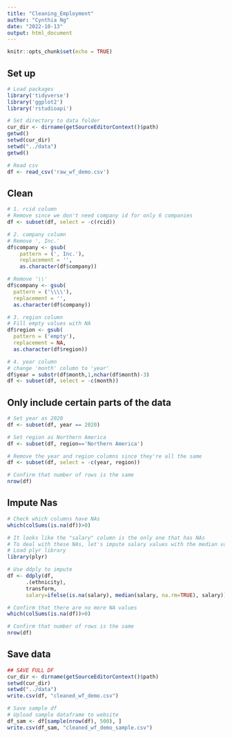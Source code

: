 ```yaml
---
title: "Cleaning_Employment"
author: "Cynthia Ng"
date: "2022-10-13"
output: html_document
---
```


```r
knitr::opts_chunk$set(echo = TRUE)
```

## Set up
```r
# Load packages
library('tidyverse')
library('ggplot2')
library('rstudioapi')

# Set directory to data folder
cur_dir <- dirname(getSourceEditorContext()$path)
getwd()
setwd(cur_dir)
setwd("../data")
getwd()

# Read csv
df <- read_csv('raw_wf_demo.csv')
```

## Clean
```r
# 1. rcid column
# Remove since we don't need company id for only 6 companies
df <- subset(df, select = -c(rcid))

# 2. company column
# Remove ', Inc.' 
df$company <- gsub(
    pattern = (', Inc.'), 
    replacement = '',
    as.character(df$company))

# Remove '\\' 
df$company <- gsub(
  pattern = ('\\\\'), 
  replacement = '',
  as.character(df$company))

# 3. region column
# Fill empty values with NA
df$region <- gsub(
  pattern = ('empty'), 
  replacement = NA,
  as.character(df$region))

# 4. year column
# change 'month' column to 'year'
df$year = substr(df$month,1,nchar(df$month)-3)
df <- subset(df, select = -c(month))
```

## Only include certain parts of the data
```r
# Set year as 2020
df <- subset(df, year == 2020)

# Set region as Northern America
df <- subset(df, region=='Northern America')

# Remove the year and region columns since they're all the same
df <- subset(df, select = -c(year, region))

# Confirm that number of rows is the same
nrow(df)
```

## Impute Nas
```r
# Check which columns have NAs
which(colSums(is.na(df))>0)

# It looks like the "salary" column is the only one that has NAs 
# To deal with these NAs, let's impute salary values with the median value in the gender column
# Load plyr library 
library(plyr)

# Use ddply to impute
df <- ddply(df, 
      .(ethnicity), 
      transform, 
      salary=ifelse(is.na(salary), median(salary, na.rm=TRUE), salary))

# Confirm that there are no more NA values
which(colSums(is.na(df))>0)

# Confirm that number of rows is the same
nrow(df)
```

## Save data
```r
## SAVE FULL DF
cur_dir <- dirname(getSourceEditorContext()$path)
setwd(cur_dir)
setwd("../data")
write.csv(df, "cleaned_wf_demo.csv")

# Save sample df
# Upload sample dataframe to website
df_sam <- df[sample(nrow(df), 500), ]
write.csv(df_sam, "cleaned_wf_demo_sample.csv")
```
